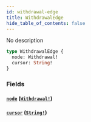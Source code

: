 ```yaml
---
id: withdrawal-edge
title: WithdrawalEdge
hide_table_of_contents: false
---
```



No description

```graphql
type WithdrawalEdge {
  node: Withdrawal!
  cursor: String!
}
```


### Fields

#### [`node`](#) ([`Withdrawal!`](/docs/mainnet/graphql/objects/withdrawal))




#### [`cursor`](#) ([`String!`](/docs/mainnet/graphql/scalars/string))







